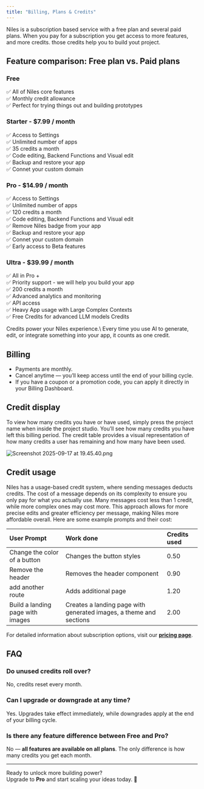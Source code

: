 ```yaml
---
title: "Billing, Plans & Credits"
---
```


Niles is a subscription based service with a free plan and several paid plans. When you pay for a subscription you get access to more features, and more credits. those credits help you to build yout project.

## **Feature comparison: Free plan vs. Paid plans**

### Free

✅ All of Niles core features\
✅ Monthly credit allowance\
✅ Perfect for trying things out and building prototypes

### Starter - \$7.99 / month

✅ Access to Settings\
✅ Unlimited number of apps\
✅ 35 credits a month\
✅ Code editing, Backend Functions and Visual edit \
✅ Backup and restore your app\
✅ Connet your custom domain

### Pro - **\$14.99 / month**

✅ Access to Settings\
✅ Unlimited number of apps\
✅ 120 credits a month\
✅ Code editing, Backend Functions and Visual edit \
✅ Remove Niles badge from your app\
✅ Backup and restore your app\
✅ Connet your custom domain\
✅ Early access to Beta features

### Ultra - **\$39.99 / month**

✅ All in Pro +\
✅ Priority support - we will help you build your app\
✅ 200 credits a month\
✅ Advanced analytics and monitoring\
✅ API access\
✅ Heavy App usage with Large Complex Contexts\
✅ Free Credits for advanced LLM models Credits

<Note>
  Credits power your Niles experience.\
  Every time you use AI to generate, edit, or integrate something into your app, it counts as one credit.
</Note>

## Billing

- Payments are monthly.
- Cancel anytime — you’ll keep access until the end of your billing cycle.
- If you have a coupon or a promotion code, you can apply it directly in your Billing Dashboard.

## Credit display

To view how many credits you have or have used, simply press the project name when inside the project studio. You’ll see how many credits you have left this billing period. The credit table provides a visual representation of how many credits a user has remaining and how many have been used.

![Screenshot 2025-09-17 at 19.45.40.png](/images/Screenshot2025-09-17at19.45.40.png)

## Credit usage

Niles has a usage-based credit system, where sending messages deducts credits. The cost of a message depends on its complexity to ensure you only pay for what you actually use. Many messages cost less than 1 credit, while more complex ones may cost more. This approach allows for more precise edits and greater efficiency per message, making Niles more affordable overall. Here are some example prompts and their cost:

| **User Prompt**                  | **Work done**                                                      | **Credits used** |
| :------------------------------- | :----------------------------------------------------------------- | :--------------- |
| Change the color of a button     | Changes the button styles                                          | 0.50             |
| Remove the header                | Removes the header component                                       | 0.90             |
| add another route                | Adds additional page                                               | 1.20             |
| Build a landing page with images | Creates a landing page with generated images, a theme and sections | 2.00             |

For detailed information about subscription options, visit our [**pricing page**](https://app.niles.dev/pricing).

## FAQ

### Do unused credits roll over?

No, credits reset every month.

### Can I upgrade or downgrade at any time?

Yes. Upgrades take effect immediately, while downgrades apply at the end of your billing cycle.

### Is there any feature difference between Free and Pro?

No — **all features are available on all plans**. The only difference is how many credits you get each month.

---

Ready to unlock more building power?\
Upgrade to **Pro** and start scaling your ideas today. 🚀